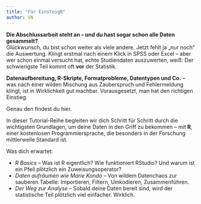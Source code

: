 ```yaml
---
title: "Für EinsteigR"
author: VN
---
```


**Die Abschlussarbeit steht an – und du hast sogar schon alle Daten gesammelt?**\
Glückwunsch, du bist schon weiter als viele andere. Jetzt fehlt ja „nur noch“ die Auswertung. Klingt erstmal nach einem Klick in SPSS oder Excel – aber wer schon einmal versucht hat, echte Studiendaten auszuwerten, weiß: Der schwierigste Teil kommt oft **vor** der Statistik.

**Datenaufbereitung, R-Skripte, Formatprobleme, Datentypen und Co.** – was nach einer wilden Mischung aus Zauberspruch und Fehlermeldung klingt, ist in Wirklichkeit gut machbar. Vorausgesetzt, man hat den richtigen Einstieg.

Genau den findest du hier.

In dieser Tutorial-Reihe begleiten wir dich Schritt für Schritt durch die wichtigsten Grundlagen, um deine Daten in den Griff zu bekommen – mit **R**, einer kostenlosen Programmiersprache, die besonders in der Forschung mittlerweile Standard ist.

Was dich erwartet:

-   *R Basics* – Was ist R eigentlich? Wie funktioniert RStudio? Und warum ist ein Pfeil plötzlich ein Zuweisungsoperator?
-   *Daten aufräumen wie Marie Kondo* – Von wildem Datenchaos zur sauberen Tabelle: Importieren, Filtern, Umkodieren, Zusammenführen.
-   *Der Weg zur Analyse* – Sobald deine Daten bereit sind, wird der statistische Teil plötzlich viel einfacher. Wirklich.